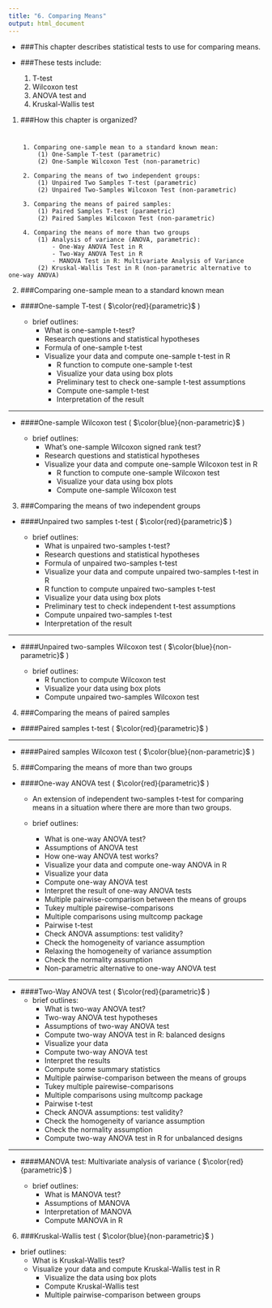 ---
title: "6. Comparing Means"
output: html_document
---

+ ###This chapter describes statistical tests to use for comparing means.

- ###These tests include:  
    (1) T-test  
    (2) Wilcoxon test  
    (3) ANOVA test and  
    (4) Kruskal-Wallis test  
    
(@) ###How this chapter is organized?

#
        1. Comparing one-sample mean to a standard known mean:
            (1) One-Sample T-test (parametric)
            (2) One-Sample Wilcoxon Test (non-parametric)
          
        2. Comparing the means of two independent groups:
            (1) Unpaired Two Samples T-test (parametric)
            (2) Unpaired Two-Samples Wilcoxon Test (non-parametric)
            
        3. Comparing the means of paired samples:
            (1) Paired Samples T-test (parametric)
            (2) Paired Samples Wilcoxon Test (non-parametric)
            
        4. Comparing the means of more than two groups
            (1) Analysis of variance (ANOVA, parametric):
                - One-Way ANOVA Test in R
                - Two-Way ANOVA Test in R
                - MANOVA Test in R: Multivariate Analysis of Variance
            (2) Kruskal-Wallis Test in R (non-parametric alternative to one-way ANOVA)


(@) ###Comparing one-sample mean to a standard known mean

+ ####One-sample T-test ( $\color{red}{parametric}$ )

    + brief outlines:
        - What is one-sample t-test?
        - Research questions and statistical hypotheses
        - Formula of one-sample t-test
        - Visualize your data and compute one-sample t-test in R
            - R function to compute one-sample t-test
            - Visualize your data using box plots
            - Preliminary test to check one-sample t-test assumptions
            - Compute one-sample t-test
            - Interpretation of the result
            
<!-- ![](images/one-sample-t-test.png)             -->

***

+ ####One-sample Wilcoxon test ( $\color{blue}{non-parametric}$ )

    + brief outlines:
        - What’s one-sample Wilcoxon signed rank test?
        - Research questions and statistical hypotheses
        - Visualize your data and compute one-sample Wilcoxon test in R
            - R function to compute one-sample Wilcoxon test
            - Visualize your data using box plots
            - Compute one-sample Wilcoxon test
            
<!-- ![](images/one-sample-wilcoxon-test.png)           -->


(@) ###Comparing the means of two independent groups

+ ####Unpaired two samples t-test ( $\color{red}{parametric}$ )

    + brief outlines:
        - What is unpaired two-samples t-test?
        - Research questions and statistical hypotheses
        - Formula of unpaired two-samples t-test
        - Visualize your data and compute unpaired two-samples t-test in R
        - R function to compute unpaired two-samples t-test
        - Visualize your data using box plots
        - Preliminary test to check independent t-test assumptions
        - Compute unpaired two-samples t-test
        - Interpretation of the result
        
<!-- ![](images/unpaired-two-samples-t-test.png) -->

***

+ ####Unpaired two-samples Wilcoxon test ( $\color{blue}{non-parametric}$ )

    + brief outlines:
        - R function to compute Wilcoxon test
        - Visualize your data using box plots
        - Compute unpaired two-samples Wilcoxon test
        
<!-- ![](images/unpaired-two-samples-wilcoxon-test.png) -->


(@) ###Comparing the means of paired samples

+ ####Paired samples t-test ( $\color{red}{parametric}$ )

<!-- ![](images/paired-samples-t-test.png){width=400px} -->

***

+ ####Paired samples Wilcoxon test ( $\color{blue}{non-parametric}$ )

<!-- ![](images/paired-samples-wilcoxon-test.png){width=400px} -->


(@) ###Comparing the means of more than two groups

+ ####One-way ANOVA test ( $\color{red}{parametric}$ )  
    - An extension of independent two-samples t-test for comparing means 
      in a situation where there are more than two groups.
      
    - brief outlines:
        - What is one-way ANOVA test?
        - Assumptions of ANOVA test
        - How one-way ANOVA test works?
        - Visualize your data and compute one-way ANOVA in R
        - Visualize your data
        - Compute one-way ANOVA test
        - Interpret the result of one-way ANOVA tests
        - Multiple pairwise-comparison between the means of groups
        - Tukey multiple pairewise-comparisons
        - Multiple comparisons using multcomp package
        - Pairwise t-test
        - Check ANOVA assumptions: test validity?
        - Check the homogeneity of variance assumption
        - Relaxing the homogeneity of variance assumption
        - Check the normality assumption
        - Non-parametric alternative to one-way ANOVA test  
        
<!-- ![](images/one-way-anova-test.png){width=400px} -->

***  

+ ####Two-Way ANOVA test ( $\color{red}{parametric}$ )
    - brief outlines:
        - What is two-way ANOVA test?
        - Two-way ANOVA test hypotheses
        - Assumptions of two-way ANOVA test
        - Compute two-way ANOVA test in R: balanced designs
        - Visualize your data
        - Compute two-way ANOVA test
        - Interpret the results
        - Compute some summary statistics
        - Multiple pairwise-comparison between the means of groups
        - Tukey multiple pairewise-comparisons
        - Multiple comparisons using multcomp package
        - Pairwise t-test
        - Check ANOVA assumptions: test validity?
        - Check the homogeneity of variance assumption
        - Check the normality assumption
        - Compute two-way ANOVA test in R for unbalanced designs
        
<!-- ![](images/two-way-anova-test.png){width=400px} -->

***

+ ####MANOVA test: Multivariate analysis of variance ( $\color{red}{parametric}$ )

    - brief outlines:
        + What is MANOVA test?
        + Assumptions of MANOVA
        + Interpretation of MANOVA
        + Compute MANOVA in R

<!-- ![](images/manova-test.png){width=400px} -->


(@) ###Kruskal-Wallis test ( $\color{blue}{non-parametric}$ )

+ brief outlines:
    - What is Kruskal-Wallis test?
    - Visualize your data and compute Kruskal-Wallis test in R
        - Visualize the data using box plots
        - Compute Kruskal-Wallis test
        - Multiple pairwise-comparison between groups
        
<!-- ![](images/kruskal-wallis-test.png){width=400px} -->